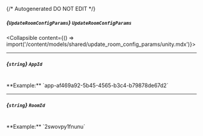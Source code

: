 {/* Autogenerated DO NOT EDIT  */}

##### *{`UpdateRoomConfigParams`}* `UpdateRoomConfigParams`
<Collapsible content={() => import('/content/models/shared/update_room_config_params/unity.mdx')}>
</Collapsible>

---
##### *{`string`}* `AppId`
<br/>
**Example:** `app-af469a92-5b45-4565-b3c4-b79878de67d2`

---
##### *{`string`}* `RoomId`
<br/>
**Example:** `2swovpy1fnunu`

